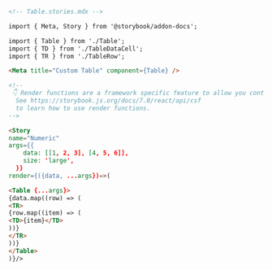 ```md
<!-- Table.stories.mdx -->

import { Meta, Story } from '@storybook/addon-docs';

import { Table } from './Table';
import { TD } from './TableDataCell';
import { TR } from './TableRow';

<Meta title="Custom Table" component={Table} />

<!--
 👇 Render functions are a framework specific feature to allow you control on how the component renders.
  See https://storybook.js.org/docs/7.0/react/api/csf
  to learn how to use render functions.
-->

<Story
name="Numeric"
args={{
    data: [[1, 2, 3], [4, 5, 6]],
    size: 'large',
  }}
render={({data, ...args})=>(

<Table {...args}>
{data.map((row) => (
<TR>
{row.map((item) => (
<TD>{item}</TD>
))}
</TR>
))}
</Table>
)}/>
```
